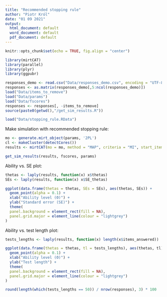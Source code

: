 ```yaml
---
title: "Recommended stopping rule"
author: "Piotr Król"
date: "01 09 2021"
output:
  html_document: default
  word_document: default
  pdf_document: default
---
```


```r
knitr::opts_chunk$set(echo = TRUE, fig.align = "center")
```


```r
library(mirtCAT)
library(parallel)
library(plyr)
library(ggpubr)
```

```r
responses_demo <- read.csv("Data/responses_demo.csv", encoding = "UTF-8")
responses <- as.matrix(responses_demo[,5:ncol(responses_demo)])
load("Data/items_to_remove")
load("Data/params")
load("Data/fscores")
responses <- responses[, -items_to_remove]
source(paste0(getwd(),"/get_sim_results.R"))
```

```r
load("Data/stopping_rule.RData")
```

Make simulation with recommended stopping rule:

```r
mo <- generate.mirt_object(params, '2PL')
cl <- makeCluster(detectCores())
results <- mirtCAT(mo = mo, method = "MAP", criteria = "MI", start_item = "MI", local_pattern = responses, cl = cl, design = list(min_SEM = 0.1, min_items = 10, max_items = 50))
```

```r
get_sim_results(results, fscores, params)
```

Ability vs. SE plot:

```r
thetas <- laply(results, function(x) x$thetas)
SEs <- laply(results, function(x) x$SE_thetas)

ggplot(data.frame(thetas = thetas, SEs = SEs), aes(thetas, SEs)) +
  geom_point(alpha = 0.1) +
  xlab("Ability level (Θ)") +
  ylab("Standard error (SE)") +
  theme(
  panel.background = element_rect(fill = NA),
  panel.grid.major = element_line(colour = "lightgrey")
)
```

Ability vs. test length plot:

```r
tests_lengths <- laply(results, function(x) length(x$items_answered))

ggplot(data.frame(thetas = thetas, tl = tests_lengths), aes(thetas, tl)) +
  geom_point(alpha = 0.1) +
  xlab("Ability level (Θ)") +
  ylab("Test length") +
  theme(
  panel.background = element_rect(fill = NA),
  panel.grid.major = element_line(colour = "lightgrey")
)
```

```r
round(length(which(tests_lengths == 50)) / nrow(responses), 3) * 100
```

